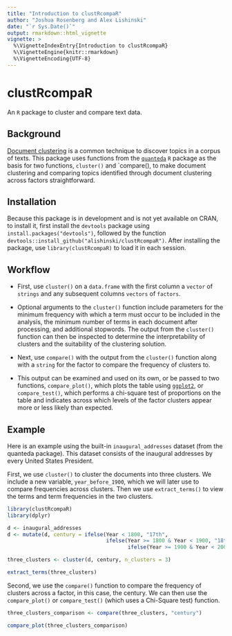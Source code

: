 ```yaml
---
title: "Introduction to clustRcompaR"
author: "Joshua Rosenberg and Alex Lishinski"
date: "`r Sys.Date()`"
output: rmarkdown::html_vignette
vignette: >
  %\VignetteIndexEntry{Introduction to clustRcompaR}
  %\VignetteEngine{knitr::rmarkdown}
  %\VignetteEncoding{UTF-8}
---
```


# clustRcompaR

An `R` package to cluster and compare text data.

## Background 
[Document clustering](https://en.wikipedia.org/wiki/Document_clustering) is a common technique to discover topics in a corpus of texts. This package uses functions from the [`quanteda`](https://github.com/kbenoit/quanteda) `R` package as the basis for two functions, `cluster()` and `compare(), to make document clustering and comparing topics identified through document clustering across factors straightforward.

## Installation

Because this package is in development and is not yet available on CRAN, to install it, first install the `devtools` package using `install.packages("devtools")`, followed by the function `devtools::install_github("alishinski/clustRcompaR")`. After installing the package, use `library(clustRcompaR)` to load it in each session.

## Workflow

* First, use `cluster()` on a `data.frame` with the first column a `vector` of `strings` and any subsequent columns `vectors` of `factors`.
 
 * Optional arguments to the `cluster()` function include parameters for the minimum frequency with which a term must occur to be included in the analysis, the minimum number of terms in each document after processing, and additional stopwords. The output from the `cluster()` function can then be inspected to determine the interpretability of clusters and the suitability of the clustering solution.

* Next, use `compare()` with the output from the `cluster()` function along with a `string` for the factor to compare the frequency of clusters to. 
 
 * This output can be examined and used on its own, or be passed to two functions, `compare_plot()`, which plots the table using [`ggplot2`](https://github.com/hadley/ggplot2), or `compare_test()`, which performs a chi-square test of proportions on the table and indicates across which levels of the factor clusters appear more or less likely than expected.
 
## Example
 
Here is an example using the built-in `inaugural_addresses` dataset (from the quanteda package). This dataset consists of the inaugural addresses by every United States President.

First, we use `cluster()` to cluster the documents into three clusters. We include a new variable, `year_before_1900`, which we will later use to compare frequencies across clusters. Then we use `extract_terms()` to view the terms and term frequencies in the two clusters.

```r
library(clustRcompaR)
library(dplyr)

d <- inaugural_addresses
d <- mutate(d, century = ifelse(Year < 1800, "17th",
                                ifelse(Year >= 1800 & Year < 1900, "18th",
                                       ifelse(Year >= 1900 & Year < 2000, "19th", "20th"))))

three_clusters <- cluster(d, century, n_clusters = 3)

extract_terms(three_clusters)
```

Second, we use the `compare()` function to compare the frequency of clusters across a factor, in this case, the century. We can then use the `compare_plot()` or `compare_test()` (which uses a Chi-Square test) function. 

```r
three_clusters_comparison <- compare(three_clusters, "century")

compare_plot(three_clusters_comparison)
```
